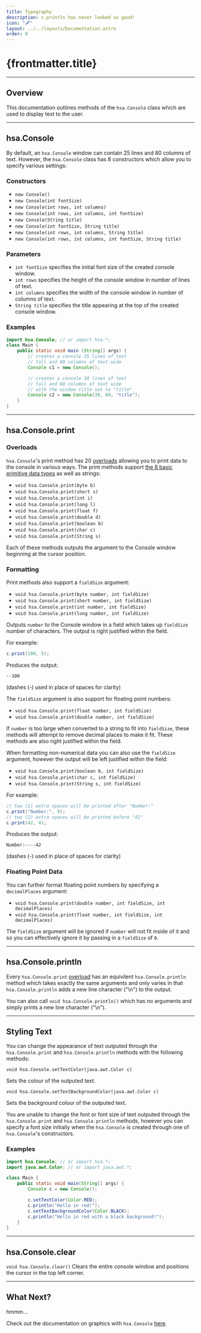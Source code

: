 ```yaml
---
title: Typography
description: c.println has never looked so good!
icon: "🖋️"
layout: ../../layouts/Documentation.astro
order: 0
---
```


# {frontmatter.title}

---

## Overview

This documentation outlines methods of the `hsa.Console` class which are used to display text to the user.

---

## hsa.Console

By default, an `hsa.Console` window can contain 25 lines and 80 columns of text. However, the `hsa.Console` class has 8 constructors which allow you to specify various settings:

### Constructors

- `new Console()`
- `new Console(int fontSize)`
- `new Console(int rows, int columns)`
- `new Console(int rows, int columns, int fontSize)`
- `new Console(String title)`
- `new Console(int fontSize, String title)`
- `new Console(int rows, int columns, String title)`
- `new Console(int rows, int columns, int fontSize, String title)`

### Parameters

- `int fontSize` specifies the initial font size of the created console window.
- `int rows` specifies the height of the console window in number of lines of text.
- `int columns` specifies the width of the console window in number of columns of text.
- `String title` specifies the title appearing at the top of the created console window.

### Examples

```java
import hsa.Console; // or import hsa.*;
class Main {
    public static void main (String[] args) {
        // creates a console 25 lines of text 
        // tall and 80 columns of text wide
        Console c1 = new Console();

        // creates a console 30 lines of text 
        // tall and 60 columns of text wide
        // with the window title set to "title"
        Console c2 = new Console(30, 60, "title");
    }
}
```

---

## hsa.Console.print

### Overloads

`hsa.Console`'s print method has 20 [overloads](https://www.programiz.com/java-programming/method-overloading) allowing you to print data to the console in various ways. The print methods support [the 8 basic primitive data types](https://docs.oracle.com/javase/tutorial/java/nutsandbolts/datatypes.html) as well as strings:

- `void hsa.Console.print(byte b)`
- `void hsa.Console.print(short s)`
- `void hsa.Console.print(int i)`
- `void hsa.Console.print(long l)`
- `void hsa.Console.print(float f)`
- `void hsa.Console.print(double d)`
- `void hsa.Console.print(boolean b)`
- `void hsa.Console.print(char c)`
- `void hsa.Console.print(String s)`

Each of these methods outputs the argument to the Console window beginning at the cursor position.

### Formatting

Print methods also support a `fieldSize` argument:

- `void hsa.Console.print(byte number, int fieldSize)`
- `void hsa.Console.print(short number, int fieldSize)`
- `void hsa.Console.print(int number, int fieldSize)`
- `void hsa.Console.print(long number, int fieldSize)`

Outputs `number` to the Console window in a field which takes up `fieldSize` number of characters. The output is right justified within the field.

For example:

```java
c.print(100, 5);
```

Produces the output:

```
--100
```
(dashes (-) used in place of spaces for clarity)

The `fieldSize` argument is also support for floating point numbers:

- `void hsa.Console.print(float number, int fieldSize)`
- `void hsa.Console.print(double number, int fieldSize)`

If `number` is too large when converted to a string to fit into `fieldSize`, these methods will attempt to remove decimal places to make it fit. These methods are also right justified within the field.

When formatting non-numerical data you can also use the `fieldSize` argument, however the output will be left justified within the field:

- `void hsa.Console.print(boolean b, int fieldSize)`
- `void hsa.Console.print(char c, int fieldSize)`
- `void hsa.Console.print(String s, int fieldSize)`

For example:
```java
// two (2) extra spaces will be printed after "Number:"
c.print("Number:", 9);
// two (2) extra spaces will be printed before "42"
c.print(42, 4);
```

Produces the output:

```
Number:----42
```

(dashes (-) used in place of spaces for clarity)

### Floating Point Data

You can further format floating point numbers by specifying a `decimalPlaces` argument:

- `void hsa.Console.print(double number, int fieldSize, int decimalPlaces)`
- `void hsa.Console.print(float number, int fieldSize, int decimalPlaces)`

The `fieldSize` argument will be ignored if `number` will not fit inside of it and so you can effectively ignore it by passing in a `fieldSize` of `0`.

---

## hsa.Console.println

Every `hsa.Console.print` [overload](https://www.programiz.com/java-programming/method-overloading) has an equivilent `hsa.Console.println` method which takes exactly the same arguments and only varies in that `hsa.Console.println` adds a new line character ("\n") to the output.

You can also call `void hsa.Console.println()` which has no arguments and simply prints a new line character ("\n").

---

## Styling Text

You can change the appearance of text outputed through the `hsa.Console.print` and `hsa.Console.println` methods with the following methods:

`void hsa.Console.setTextColor(java.awt.Color c)`

Sets the colour of the outputed text.

`void hsa.Console.setTextBackgroundColor(java.awt.Color c)`

Sets the background colour of the outputed text.

You are unable to change the font or font size of text outputed through the `hsa.Console.print` and `hsa.Console.println` methods, however you can specify a font size initially when the `hsa.Console` is created through one of `hsa.Console`'s constructors.

### Examples

```java
import hsa.Console; // or import hsa.*;
import java.awt.Color; // or import java.awt.*;

class Main {
    public static void main(String[] args) {
        Console c = new Console();

        c.setTextColor(Color.RED);
        c.println("Hello in red!");
        c.setTextBackgroundColor(Color.BLACK);
        c.println("Hello in red with a black background!");
    }
}
```

---

## hsa.Console.clear

`void hsa.Console.clear()` Clears the entire console window and positions the cursor in the top left corner.

---

## What Next?

hmmm...

Check out the documentation on graphics with `hsa.Console` [here](/docs/graphics).